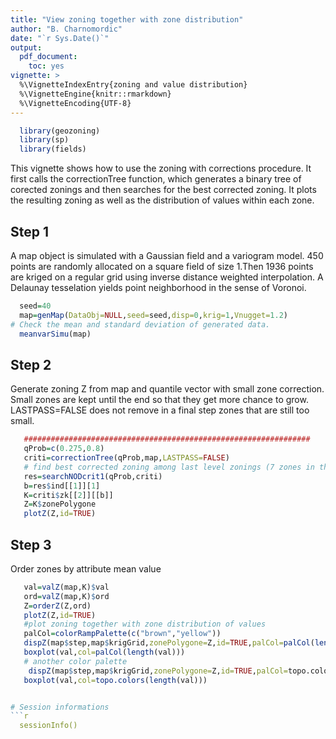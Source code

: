 ```yaml
---
title: "View zoning together with zone distribution"
author: "B. Charnomordic"
date: "`r Sys.Date()`"
output:
  pdf_document:
    toc: yes
vignette: >
  %\VignetteIndexEntry{zoning and value distribution}
  %\VignetteEngine{knitr::rmarkdown}
  %\VignetteEncoding{UTF-8}
---
```


```r
  library(geozoning)
  library(sp)
  library(fields)
```
This vignette shows how to use the zoning with corrections procedure. It first calls the correctionTree function, which generates a binary tree of corected zonings and then searches for the best corrected zoning. It plots the resulting zoning as well as the distribution of values within each zone.

Step 1
--------
A map object is simulated with a Gaussian field and a variogram model. 450 points are randomly allocated on a square field of size 1.Then 1936 points are kriged on a regular grid using inverse distance weighted interpolation. A Delaunay tesselation yields point neighborhood in the sense of Voronoi.

```r
  seed=40
  map=genMap(DataObj=NULL,seed=seed,disp=0,krig=1,Vnugget=1.2)
# Check the mean and standard deviation of generated data.
  meanvarSimu(map)
```
Step 2
-------
Generate zoning Z from map and quantile vector with small zone correction. Small zones are kept until the end so that they get more chance to grow.
LASTPASS=FALSE does not remove in a final step zones that are still too small.
```r
   
   ################################################################
   qProb=c(0.275,0.8)
   criti=correctionTree(qProb,map,LASTPASS=FALSE)
   # find best corrected zoning among last level zonings (7 zones in this case)
   res=searchNODcrit1(qProb,criti)
   b=res$ind[[1]][1]
   K=criti$zk[[2]][[b]]
   Z=K$zonePolygone
   plotZ(Z,id=TRUE)

```
Step 3
------
Order zones by attribute mean value
```r
   val=valZ(map,K)$val
   ord=valZ(map,K)$ord
   Z=orderZ(Z,ord)
   plotZ(Z,id=TRUE)
   #plot zoning together with zone distribution of values
   palCol=colorRampPalette(c("brown","yellow"))
   dispZ(map$step,map$krigGrid,zonePolygone=Z,id=TRUE,palCol=palCol(length(val)))
   boxplot(val,col=palCol(length(val)))
   # another color palette
    dispZ(map$step,map$krigGrid,zonePolygone=Z,id=TRUE,palCol=topo.colors)
   boxplot(val,col=topo.colors(length(val)))


# Session informations
```r
  sessionInfo()
```

